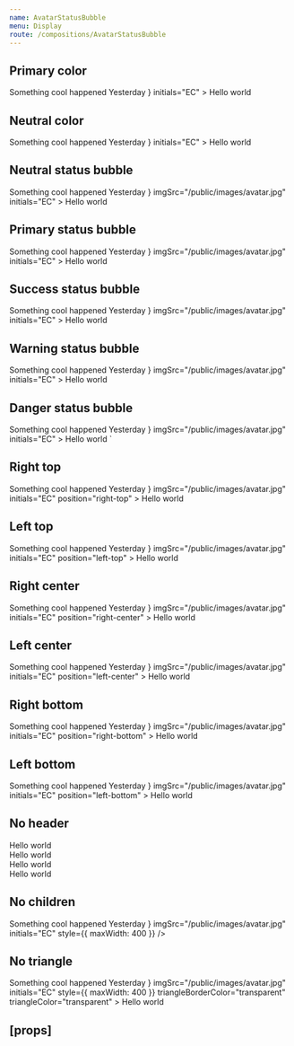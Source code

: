 ```yaml
---
name: AvatarStatusBubble
menu: Display
route: /compositions/AvatarStatusBubble
---
```



<PageTitle src="compositions/StatusBubble" title="AvatarStatusBubble" />

## Primary color

<Playground>
  <ThemeWrapper>
    <AvatarStatusBubble
      avatarColor="primary"
      color="primary"
      header={
        <React.Fragment>
          <Typography weight="bold">Something cool happened</Typography>
          <Typography volume="quiet">Yesterday</Typography>
        </React.Fragment>
      }
      initials="EC"
    >
      <Paper color="primary">
        <Rhythm p={4}>Hello world</Rhythm>
      </Paper>
    </AvatarStatusBubble>
  </ThemeWrapper>
</Playground>

## Neutral color

<Playground>
  <ThemeWrapper>
    <AvatarStatusBubble
      avatarColor="neutral"
      color="neutral"
      header={
        <React.Fragment>
          <Typography weight="bold">Something cool happened</Typography>
          <Typography volume="quiet">Yesterday</Typography>
        </React.Fragment>
      }
      initials="EC"
    >
      <Paper color="primary">
        <Rhythm p={4}>Hello world</Rhythm>
      </Paper>
    </AvatarStatusBubble>
  </ThemeWrapper>
</Playground>

## Neutral status bubble

<Playground>
  <ThemeWrapper>
    <AvatarStatusBubble
      color="neutral"
      header={
        <React.Fragment>
          <Typography weight="bold">Something cool happened</Typography>
          <Typography volume="quiet">Yesterday</Typography>
        </React.Fragment>
      }
      imgSrc="/public/images/avatar.jpg"
      initials="EC"
    >
      <Paper color="primary">
        <Rhythm p={4}>Hello world</Rhythm>
      </Paper>
    </AvatarStatusBubble>
  </ThemeWrapper>
</Playground>

## Primary status bubble

<Playground>
  <ThemeWrapper>
    <AvatarStatusBubble
      color="primary"
      header={
        <React.Fragment>
          <Typography weight="bold">Something cool happened</Typography>
          <Typography volume="quiet">Yesterday</Typography>
        </React.Fragment>
      }
      imgSrc="/public/images/avatar.jpg"
      initials="EC"
    >
      <Paper color="primary">
        <Rhythm p={4}>Hello world</Rhythm>
      </Paper>
    </AvatarStatusBubble>
  </ThemeWrapper>
</Playground>

## Success status bubble

<Playground>
  <ThemeWrapper>
    <AvatarStatusBubble
      color="success"
      header={
        <React.Fragment>
          <Typography weight="bold">Something cool happened</Typography>
          <Typography volume="quiet">Yesterday</Typography>
        </React.Fragment>
      }
      imgSrc="/public/images/avatar.jpg"
      initials="EC"
    >
      <Paper color="primary">
        <Rhythm p={4}>Hello world</Rhythm>
      </Paper>
    </AvatarStatusBubble>
  </ThemeWrapper>
</Playground>

## Warning status bubble

<Playground>
  <ThemeWrapper>
    <AvatarStatusBubble
      color="warning"
      header={
        <React.Fragment>
          <Typography weight="bold">Something cool happened</Typography>
          <Typography volume="quiet">Yesterday</Typography>
        </React.Fragment>
      }
      imgSrc="/public/images/avatar.jpg"
      initials="EC"
    >
      <Paper color="primary">
        <Rhythm p={4}>Hello world</Rhythm>
      </Paper>
    </AvatarStatusBubble>
  </ThemeWrapper>
</Playground>

## Danger status bubble

<Playground>
  <ThemeWrapper>
    <AvatarStatusBubble
      color="danger"
      header={
        <React.Fragment>
          <Typography weight="bold">Something cool happened</Typography>
          <Typography volume="quiet">Yesterday</Typography>
        </React.Fragment>
      }
      imgSrc="/public/images/avatar.jpg"
      initials="EC"
    >
      <Paper color="primary">
        <Rhythm p={4}>Hello world</Rhythm>
      </Paper>
    </AvatarStatusBubble>
    `
  </ThemeWrapper>
</Playground>

## Right top

<Playground>
  <ThemeWrapper>
    <AvatarStatusBubble
      header={
        <React.Fragment>
          <Typography weight="bold">Something cool happened</Typography>
          <Typography volume="quiet">Yesterday</Typography>
        </React.Fragment>
      }
      imgSrc="/public/images/avatar.jpg"
      initials="EC"
      position="right-top"
    >
      <Paper color="primary">
        <Rhythm p={4}>Hello world</Rhythm>
      </Paper>
    </AvatarStatusBubble>
  </ThemeWrapper>
</Playground>

## Left top

<Playground>
  <ThemeWrapper>
    <AvatarStatusBubble
      header={
        <React.Fragment>
          <Typography weight="bold">Something cool happened</Typography>
          <Typography volume="quiet">Yesterday</Typography>
        </React.Fragment>
      }
      imgSrc="/public/images/avatar.jpg"
      initials="EC"
      position="left-top"
    >
      <Paper color="primary">
        <Rhythm p={4}>Hello world</Rhythm>
      </Paper>
    </AvatarStatusBubble>
  </ThemeWrapper>
</Playground>

## Right center

<Playground>
  <ThemeWrapper>
    <AvatarStatusBubble
      header={
        <React.Fragment>
          <Typography weight="bold">Something cool happened</Typography>
          <Typography volume="quiet">Yesterday</Typography>
        </React.Fragment>
      }
      imgSrc="/public/images/avatar.jpg"
      initials="EC"
      position="right-center"
    >
      <Paper color="primary">
        <Rhythm p={4}>Hello world</Rhythm>
      </Paper>
    </AvatarStatusBubble>
  </ThemeWrapper>
</Playground>

## Left center

<Playground>
  <ThemeWrapper>
    <AvatarStatusBubble
      header={
        <React.Fragment>
          <Typography weight="bold">Something cool happened</Typography>
          <Typography volume="quiet">Yesterday</Typography>
        </React.Fragment>
      }
      imgSrc="/public/images/avatar.jpg"
      initials="EC"
      position="left-center"
    >
      <Paper color="primary">
        <Rhythm p={4}>Hello world</Rhythm>
      </Paper>
    </AvatarStatusBubble>
  </ThemeWrapper>
</Playground>

## Right bottom

<Playground>
  <ThemeWrapper>
    <AvatarStatusBubble
      header={
        <React.Fragment>
          <Typography weight="bold">Something cool happened</Typography>
          <Typography volume="quiet">Yesterday</Typography>
        </React.Fragment>
      }
      imgSrc="/public/images/avatar.jpg"
      initials="EC"
      position="right-bottom"
    >
      <Paper color="primary">
        <Rhythm p={4}>Hello world</Rhythm>
      </Paper>
    </AvatarStatusBubble>
  </ThemeWrapper>
</Playground>

## Left bottom

<Playground>
  <ThemeWrapper>
    <AvatarStatusBubble
      header={
        <React.Fragment>
          <Typography weight="bold">Something cool happened</Typography>
          <Typography volume="quiet">Yesterday</Typography>
        </React.Fragment>
      }
      imgSrc="/public/images/avatar.jpg"
      initials="EC"
      position="left-bottom"
    >
      <Paper color="primary">
        <Rhythm p={4}>Hello world</Rhythm>
      </Paper>
    </AvatarStatusBubble>
  </ThemeWrapper>
</Playground>

## No header

<Playground>
  <ThemeWrapper>
    <AvatarStatusBubble color="primary" imgSrc="/public/images/avatar.jpg" initials="EC" style={{ maxWidth: 400 }}>
      <React.Fragment>
        <Paper color="primary">
          <Rhythm grouped px={4} py={3}>
            <div>Hello world</div>
            <div>Hello world</div>
            <div>Hello world</div>
          </Rhythm>
        </Paper>
        <Divider volume="quieter" />
        <Paper color="secondary">
          <Rhythm grouped px={4} py={3}>
            <div>Hello world</div>
          </Rhythm>
        </Paper>
      </React.Fragment>
    </AvatarStatusBubble>
  </ThemeWrapper>
</Playground>

## No children

<Playground>
  <ThemeWrapper>
    <AvatarStatusBubble
      color="neutral"
      header={
        <React.Fragment>
          <Typography weight="bold">Something cool happened</Typography>
          <Typography volume="quiet">Yesterday</Typography>
        </React.Fragment>
      }
      imgSrc="/public/images/avatar.jpg"
      initials="EC"
      style={{ maxWidth: 400 }}
    />
  </ThemeWrapper>
</Playground>

## No triangle

<Playground>
  <ThemeWrapper>
    <AvatarStatusBubble
      color="neutral"
      header={
        <React.Fragment>
          <Typography weight="bold">Something cool happened</Typography>
          <Typography volume="quiet">Yesterday</Typography>
        </React.Fragment>
      }
      imgSrc="/public/images/avatar.jpg"
      initials="EC"
      style={{ maxWidth: 400 }}
      triangleBorderColor="transparent"
      triangleColor="transparent"
    >
      <Paper color="primary">
        <Rhythm p={4}>Hello world</Rhythm>
      </Paper>
    </AvatarStatusBubble>
  </ThemeWrapper>
</Playground>

## \[props\]

<Props of={AvatarStatusBubble} />
